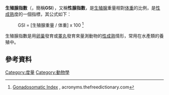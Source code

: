 '''生殖腺指數'''（{{lang-en|'''gonadosomatic index'''}}，簡稱'''GSI'''），又稱'''性腺指數'''，是[[生殖腺|生殖腺]]重量相對[[体重|体重]]的比例，是[[性成熟|性成熟]]度的一個指標，其公式如下：
:GSI = [生殖腺重量 / 体重] x 100<!--(Barber & Blake 2006).--><ref name=FD>[http://acronyms.thefreedictionary.com/Gonadosomatic+Index Gonadosomatic Index] {{Wayback|url=http://acronyms.thefreedictionary.com/Gonadosomatic+Index |date=20160303180525 }}, acronyms.thefreedictionary.com</ref>

生殖腺指數是用[[卵巢|卵巢]]發育或[[睪丸|睪丸]]發育來量測動物的[[性成熟|性成熟]]情形，常用在水產類的養殖中。

==參考資料==
{{Reflist}}

{{小作品}}

[[Category:度量|Category:度量]]
[[Category:動物學|Category:動物學]]